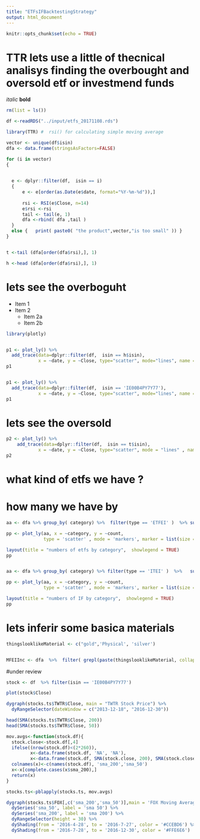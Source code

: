 ```yaml
---
title: "ETFsIFBacktestingStrategy"
output: html_document
---
```


```r
knitr::opts_chunk$set(echo = TRUE)
```

# TTR lets use a little of thecnical analisys finding the  overbought and oversold etf or investmend funds 


*italic*   **bold**

```r

rm(list = ls())

df <-readRDS("../input/etfs_20171108.rds")

library(TTR) #  rsi() for calculating simple moving average

vector <- unique(df$isin)
dfa <- data.frame(stringsAsFactors=FALSE) 

for (i in vector)
{

  
  e <- dplyr::filter(df,  isin == i)
  {
      e <- e[order(as.Date(e$date, format="%Y-%m-%d")),]
      
      rsi <- RSI(e$Close, n=14)
      e$rsi <-rsi
      tail <- tail(e, 1)
      dfa <-rbind( dfa ,tail )
  }
  else {   print( paste0( "the product",vector,"is too small" )) } 
}


t <-tail (dfa[order(dfa$rsi),], 1)

h <-head (dfa[order(dfa$rsi),], 1)

```


# lets see the overboguht 

* Item 1
* Item 2
    + Item 2a
    + Item 2b
    

```r
library(plotly)


p1 <- plot_ly() %>% 
  add_trace(data=dplyr::filter(df,  isin == h$isin),
            x = ~date, y = ~Close, type="scatter", mode="lines", name = h$isin) 
p1


p1 <- plot_ly() %>% 
  add_trace(data=dplyr::filter(df,  isin == 'IE00B4PY7Y77'),
            x = ~date, y = ~Close, type="scatter", mode="lines", name = 'IE00B4PY7Y77') 
p1

``` 

# lets see the oversold 




```r
p2 <- plot_ly() %>% 
    add_trace(data=dplyr::filter(df,  isin == t$isin),
            x = ~date, y = ~Close, type="scatter", mode = "lines" , name = t$isin) 
p2

```



# what kind of etfs we have ?
# how many we have by 

```r

aa <- dfa %>% group_by( category) %>%  filter(type == 'ETFEI' )  %>% summarise(count= n())

pp <- plot_ly(aa, x = ~category, y = ~count,  
              type = 'scatter' , mode = 'markers', marker = list(size = 15))  %>% 

layout(title = "numbers of etfs by category",  showlegend = TRUE)
pp


aa <- dfa %>% group_by( category) %>% filter(type == 'ITEI' )  %>%   summarise(count= n())

pp <- plot_ly(aa, x = ~category, y = ~count,  
              type = 'scatter' , mode = 'markers', marker = list(size = 15))  %>% 

layout(title = "numbers of IF by category",  showlegend = TRUE)
pp

```


# lets inferir some basica materials

```r
thingslooklikeMaterial <- c("gold",'Physical', 'silver')


MFEIInc <- dfa  %>%  filter( grepl(paste(thingslooklikeMaterial, collapse="|"),LegalName , ignore.case=T )) 

```


#under review 

```r
stock <- df  %>% filter(isin == 'IE00B4PY7Y77')

plot(stock$Close)

dygraph(stocks.ts$TWTR$Close, main = "TWTR Stock Price") %>%
  dyRangeSelector(dateWindow = c("2013-12-18", "2016-12-30"))

head(SMA(stocks.ts$TWTR$Close, 200))
head(SMA(stocks.ts$TWTR$Close, 50))

mov.avgs<-function(stock.df){
  stock.close<-stock.df[,4]
  ifelse((nrow(stock.df)<(2*260)),
         x<-data.frame(stock.df, 'NA', 'NA'),
         x<-data.frame(stock.df, SMA(stock.close, 200), SMA(stock.close, 50)))
  colnames(x)<-c(names(stock.df), 'sma_200','sma_50')
  x<-x[complete.cases(x$sma_200),]
  return(x)
}

stocks.ts<-pblapply(stocks.ts, mov.avgs)

dygraph(stocks.ts$FOX[,c('sma_200','sma_50')],main = 'FOX Moving Averages') %>%
  dySeries('sma_50', label = 'sma 50') %>%
  dySeries('sma_200', label = 'sma 200') %>%
  dyRangeSelector(height = 30) %>%
  dyShading(from = '2016-4-28', to = '2016-7-27', color = '#CCEBD6') %>%
  dyShading(from = '2016-7-28', to = '2016-12-30', color = '#FFE6E6')


```


